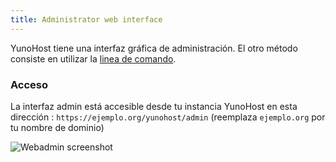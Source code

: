 ```yaml
---
title: Administrator web interface
---
```


YunoHost tiene una interfaz gráfica de administración. El otro método consiste en utilizar la [linea de comando](/admin/command_line).

### Acceso

La interfaz admin está accesible desde tu instancia YunoHost en esta dirección : `https://ejemplo.org/yunohost/admin` (reemplaza `ejemplo.org` por tu nombre de dominio)

![Webadmin screenshot](/img/webadmin.jpg)
